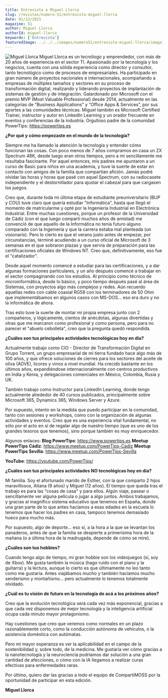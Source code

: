 ```yaml
---
title: Entrevista a Miguel Llorca
slug: /revistas/numero-51/entrevista-miguel-llorca
date: 01/12/2021
magazine: 51
author: Miguel Llorca
authorId: miguel-llorca
keywords: ['Entrevista']
featuredImage: ../../../images/numero51/entrevista-miguel-llorca/image1.png
---
```



![Miguel Llorca](/../images/autores/miguel-llorca.png#author) Miguel Llorca es un tecnólogo y emprendedor, con más de 20 años de experiencia en el sector TI.
Apasionado por la tecnología y los negocios, cuenta con una sólida experiencia como director y consultor, tanto tecnológico como de procesos de empresariales.
Ha participado en gran número de proyectos nacionales e internacionales, acompañando a empresas de múltiples tamaños y sectores en su proceso de transformación digital, realizando y liderando proyectos de implantación de sistemas de gestión y de integración.
Galardonado por Microsoft con el premio MVP (Most Valuable Professional) desde 2014, actualmente en las categorías de “Business Applications” y “Office Apps & Services”, por sus aportes a las comunidades técnicas.
Miguel también es Microsoft Certified Trainer, instructor y autor en LinkedIn Learning y un orador frecuente en eventos y conferencias de la industria.
Orgulloso padre de la comunidad PowerTips: https://powertips.es


**¿Por qué y cómo empezaste en el mundo de la tecnología?**

Siempre me ha llamado la atención la tecnología y entender cómo
funcionan las cosas.
Con poco menos de 7 años compramos en casa un ZX Spectrum 48K, desde
luego eran otros tiempos, pero a mi sencillamente me resultaba
fascinante. Por aquel entonces, mis padres me apuntaron a un curso de
Basic para niños en una academia, y tuve la suerte de estar en contacto
con amigos de la familia que compartían afición. Jamás podré olvidar las
horas y horas que pasé con aquel Spectrum, con su radiocasete
independiente y el destornillador para ajustar el cabezal para que
cargasen los juegos.

Creo que, durante toda mi última etapa de estudiante preuniversitario
(BUP y COU) tuve claro que quería estudiar "Informática", hasta que
llegó el momento de matricularme y opté por la Ingeniería Industrial en
Electrónica Industrial. Entre muchas cuestiones, porque un profesor de
la Universidad de Cádiz (con el que luego compartí muchos años de
amistad) me convenció de que aquello de la Informática no tenía futuro
alguno comparado con la Ingeniería y que la carrera estaba mal planteada
(un visionario).
Pero lo cierto es que el verano justo antes de empezar, por
circunstancias, terminé acudiendo a un curso oficial de Microsoft de 3
semanas en el que sobraron plazas y que servía de preparación para las
certificaciones oficiales de Windows NT. Creo que, definitivamente, eso
fue el "catalizador".

Desde aquel momento comencé a estudiar para las certificaciones, y a dar
algunas formaciones particulares, y un año después comencé a trabajar en
el sector compaginando con los estudios. Al principio como técnico de
microinformática, desde lo básico, y poco tiempo después pasé al área de
Sistemas, con proyectos algo más complejos y redes. Aún recuerdo
aquellas redes con cable coaxial RG58 con los terminadores de 50 Ohm que
implementábamos en algunos casos con MS-DOS... eso era duro y no la
informática de ahora.

Tras esto tuve la suerte de montar mi propia empresa junto con 2
compañeros, y lógicamente, cientos de anécdotas, algunas divertidas y
otras que me marcaron como profesional y como persona, pero para no
parecer el "abuelo cebolleta", creo que la pregunta quedó respondida.

**¿Cuáles son tus principales actividades tecnológicas hoy en día?**

Actualmente trabajo como CIO - Director de Transformación Digital en
Grupo Torrent, un grupo empresarial de mi tierra fundado hace algo más
de 100 años, y que ofrece soluciones de cierres para los sectores del
aceite de oliva (AOVE), licores y vinos a nivel mundial. Ha crecido
bastante en los últimos años, expandiéndose internacionalmente con
centros productivos en India y Kenia, y delegaciones comerciales en
México, Colombia, Rusia y UK.

También trabajo como Instructor para LinkedIn Learning, donde tengo
actualmente alrededor de 40 cursos publicados, principalmente sobre
Microsoft 365, Dynamics 365, Windows Server y Azure.

Por supuesto, intento en la medida que puedo participar en la comunidad,
tanto con sesiones y workshops, como con la organización de algunas
actividades y eventos. Creo que es una experiencia vital fundamental, no
sólo por el acto en sí de regalar algo de nuestro tiempo (que es uno de
los grandes tesoros que tenemos), sino porque también es muy
enriquecedor.

Algunos enlaces:
**Blog PowerTips**: <https://www.powertips.es>
**Meetup PowerTips Cádiz**: <https://www.meetup.com/PowerTips-Cadiz>
**Meetup PowerTips Sevilla**: <https://www.meetup.com/PowerTips-Sevilla>

**YouTube**: <https://youtube.com/PowerTips/>

**¿Cuáles son tus principales actividades NO tecnológicas hoy en día?**

Mi familia. Soy el afortunado marido de Esther, con la que comparto 2
hijos maravillosos, Aitana (9 años) y Miguel (12 años). El tiempo que
queda tras el trabajo es para las "cosas de casa" y para ellos. Algún
viaje, pasear o sencillamente ver alguna película o jugar a algo juntos.
Ambos trabajamos, y gracias al magnífico sistema educativo que tenemos
en España, donde una gran parte de lo que antes hacíamos a esas edades
en la escuela lo tenemos que hacer los padres en casa, tampoco tenemos
demasiado hueco para mucho más.

Por supuesto, algo de deporte... eso sí, a la hora a la que se levantan
los panaderos, antes de que la familia se despierte a primerísima hora
de la mañana (o a última hora de la madrugada, depende de cómo se mire).

**¿Cuáles son tus hobbies?**

Cuando tengo algo de tiempo, mi gran hobbie son los videojuegos (sí, soy
de Xbox). Me gusta también la música (hago ruido con el piano y la
guitarra) y la lectura, aunque lo cierto es que últimamente no leo tanto
como me gustaría. Antes viajábamos mucho y también hacíamos mucho
senderismo y montañismo... pero actualmente lo tenemos totalmente
olvidado.

**¿Cuál es tu visión de futuro en la tecnología de acá a los próximos años?**

Creo que la evolución tecnológica será cada vez más exponencial, gracias
a que cada vez disponemos de mejor tecnología y la inteligencia
artificial ocupa cada minuto mayor protagonismo.

Hay cuestiones que creo que veremos como normales en un plazo
razonablemente corto, como la conducción autónoma de vehículos, o la
asistencia doméstica con autómatas.

Pero mi mayor esperanza es ver la aplicabilidad en el campo de la
sostenibilidad y, sobre todo, de la medicina. Me gustaría ver cómo
gracias a la nanotecnología y la neurociencia podríamos dar solución a
una gran cantidad de afecciones, o cómo con la IA llegamos a realizar
curas efectivas para enfermedades raras.

Por último, quiero dar las gracias a todo el equipo de CompartiMOSS por
la oportunidad de participar en esta edición.

**Miguel Llorca**